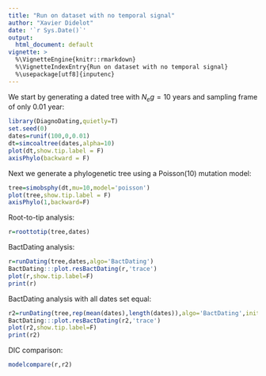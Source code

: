 ```yaml
---
title: "Run on dataset with no temporal signal"
author: "Xavier Didelot"
date: '`r Sys.Date()`'
output:
  html_document: default
vignette: >
  %\VignetteEngine{knitr::rmarkdown}
  %\VignetteIndexEntry{Run on dataset with no temporal signal}
  %\usepackage[utf8]{inputenc}
---
```


We start by generating a dated tree with $N_e g=10$ years and sampling frame of only 0.01 year:

```r
library(DiagnoDating,quietly=T)
set.seed(0)
dates=runif(100,0,0.01)
dt=simcoaltree(dates,alpha=10)
plot(dt,show.tip.label = F)
axisPhylo(backward = F)
```


Next we generate a phylogenetic tree using a Poisson(10) mutation model:
```r
tree=simobsphy(dt,mu=10,model='poisson')
plot(tree,show.tip.label = F)
axisPhylo(1,backward=F)
```


Root-to-tip analysis:
```r
r=roottotip(tree,dates)
```

BactDating analysis:

```r
r=runDating(tree,dates,algo='BactDating')
BactDating:::plot.resBactDating(r,'trace')
plot(r,show.tip.label=F)
print(r)
```
BactDating analysis with all dates set equal:

```r
r2=runDating(tree,rep(mean(dates),length(dates)),algo='BactDating',initMu=100)
BactDating:::plot.resBactDating(r2,'trace')
plot(r2,show.tip.label=F)
print(r2)
```

DIC comparison:
```r
modelcompare(r,r2)
```

